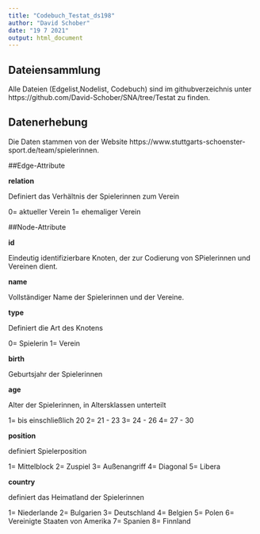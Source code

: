 ---
title: "Codebuch_Testat_ds198"
author: "David Schober"
date: "19 7 2021"
output: html_document
---

## Dateiensammlung

Alle Dateien (Edgelist,Nodelist, Codebuch) sind im githubverzeichnis unter https://github.com/David-Schober/SNA/tree/Testat zu finden.

## Datenerhebung

Die Daten stammen von der Website https://www.stuttgarts-schoenster-sport.de/team/spielerinnen.

##Edge-Attribute


**relation**

Definiert das Verhältnis der Spielerinnen zum Verein

0= aktueller Verein 
1= ehemaliger Verein

##Node-Attribute

**id**

Eindeutig identifizierbare Knoten, der zur Codierung von SPielerinnen und Vereinen dient.

**name**

Vollständiger Name der Spielerinnen und der Vereine.

**type**

Definiert die Art des Knotens

0= Spielerin
1= Verein

**birth**

Geburtsjahr der Spielerinnen

**age**

Alter der Spielerinnen, in Altersklassen unterteilt

1= bis einschließlich 20
2= 21 - 23
3= 24 - 26
4= 27 - 30

**position**

definiert Spielerposition

1= Mittelblock
2= Zuspiel
3= Außenangriff
4= Diagonal
5= Libera

**country**

definiert das Heimatland der Spielerinnen

1= Niederlande
2= Bulgarien
3= Deutschland
4= Belgien
5= Polen
6= Vereinigte Staaten von Amerika
7= Spanien
8= Finnland